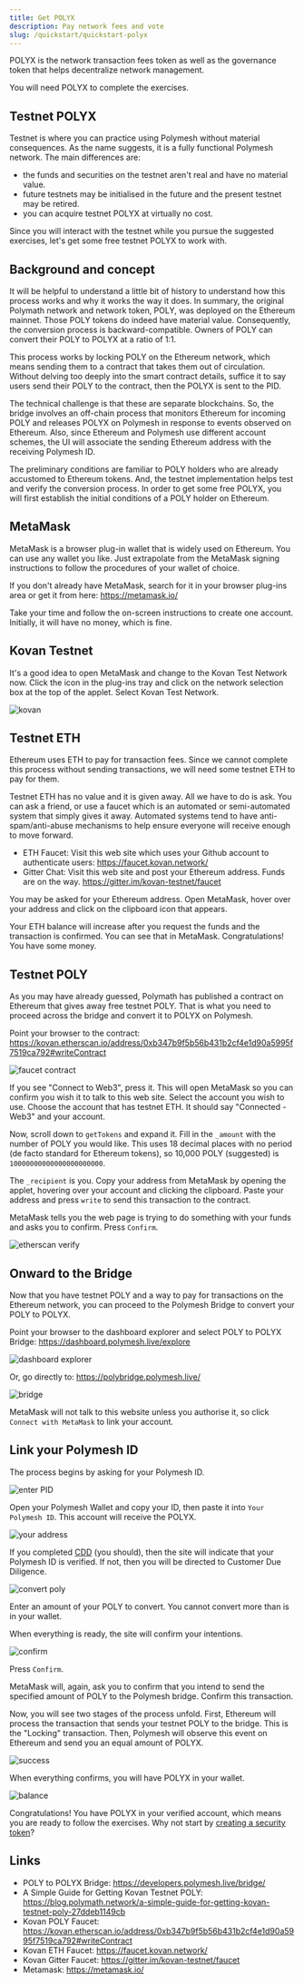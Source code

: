 ```yaml
---
title: Get POLYX
description: Pay network fees and vote
slug: /quickstart/quickstart-polyx
---
```



POLYX is the network transaction fees token as well as the governance token that helps decentralize network management.

You will need POLYX to complete the exercises.

## Testnet POLYX

Testnet is where you can practice using Polymesh without material consequences. As the name suggests, it is a fully functional Polymesh network. The main differences are:

- the funds and securities on the testnet aren't real and have no material value.
- future testnets may be initialised in the future and the present testnet may be retired.
- you can acquire testnet POLYX at virtually no cost.

Since you will interact with the testnet while you pursue the suggested exercises, let's get some free testnet POLYX to work with.

## Background and concept

It will be helpful to understand a little bit of history to understand how this process works and why it works the way it does. In summary, the original Polymath network and network token, POLY, was deployed on the Ethereum mainnet. Those POLY tokens do indeed have material value. Consequently, the conversion process is backward-compatible. Owners of POLY can convert their POLY to POLYX at a ratio of 1:1.

This process works by locking POLY on the Ethereum network, which means sending them to a contract that takes them out of circulation. Without delving too deeply into the smart contract details, suffice it to say users send their POLY to the contract, then the POLYX is sent to the PID.

The technical challenge is that these are separate blockchains. So, the bridge involves an off-chain process that monitors Ethereum for incoming POLY and releases POLYX on Polymesh in response to events observed on Ethereum. Also, since Ethereum and Polymesh use different account schemes, the UI will associate the sending Ethereum address with the receiving Polymesh ID.

The preliminary conditions are familiar to POLY holders who are already accustomed to Ethereum tokens. And, the testnet implementation helps test and verify the conversion process. In order to get some free POLYX, you will first establish the initial conditions of a POLY holder on Ethereum.

## MetaMask

MetaMask is a browser plug-in wallet that is widely used on Ethereum. You can use any wallet you like. Just extrapolate from the MetaMask signing instructions to follow the procedures of your wallet of choice.

If you don't already have MetaMask, search for it in your browser plug-ins area or get it from here: https://metamask.io/

Take your time and follow the on-screen instructions to create one account. Initially, it will have no money, which is fine.

## Kovan Testnet

It's a good idea to open MetaMask and change to the Kovan Test Network now. Click the icon in the plug-ins tray and click on the network selection box at the top of the applet. Select Kovan Test Network.

![kovan](images/kovan.png)

## Testnet ETH

Ethereum uses ETH to pay for transaction fees. Since we cannot complete this process without sending transactions, we will need some testnet ETH to pay for them.

Testnet ETH has no value and it is given away. All we have to do is ask. You can ask a friend, or use a faucet which is an automated or semi-automated system that simply gives it away. Automated systems tend to have anti-spam/anti-abuse mechanisms to help ensure everyone will receive enough to move forward.

- ETH Faucet: Visit this web site which uses your Github account to authenticate users:  https://faucet.kovan.network/
- Gitter Chat: Visit this web site and post your Ethereum address. Funds are on the way.  https://gitter.im/kovan-testnet/faucet

You may be asked for your Ethereum address. Open MetaMask, hover over your address and click on the clipboard icon that appears.

Your ETH balance will increase after you request the funds and the transaction is confirmed. You can see that in MetaMask. Congratulations! You have some money.

## Testnet POLY

As you may have already guessed, Polymath has published a contract on Ethereum that gives away free testnet POLY. That is what you need to proceed across the bridge and convert it to POLYX on Polymesh.

Point your browser to the contract: https://kovan.etherscan.io/address/0xb347b9f5b56b431b2cf4e1d90a5995f7519ca792#writeContract

![faucet contract](images/get-kovan-poly.png)

If you see "Connect to Web3", press it. This will open MetaMask so you can confirm you wish it to talk to this web site. Select the account you wish to use. Choose the account that has testnet ETH. It should say "Connected - Web3" and your account.

Now, scroll down to `getTokens` and expand it. Fill in the `_amount` with the number of POLY you would like. This uses 18 decimal places with no period (de facto standard for Ethereum tokens), so 10,000 POLY (suggested) is `10000000000000000000000`. 

The `_recipient` is you. Copy your address from MetaMask by opening the applet, hovering over your account and clicking the clipboard. Paste your address and press `write` to send this transaction to the contract.

MetaMask tells you the web page is trying to do something with your funds and asks you to confirm. Press `Confirm`.

![etherscan verify](images/etherscan-verify-faucet-txn.png)

## Onward to the Bridge

Now that you have testnet POLY and a way to pay for transactions on the Ethereum network, you can proceed to the Polymesh Bridge to convert your POLY to POLYX.

Point your browser to the dashboard explorer and select POLY to POLYX Bridge: https://dashboard.polymesh.live/explore

![dashboard explorer](images/dashboard-explore-bridge.png)

Or, go directly to: https://polybridge.polymesh.live/

![bridge](images/polybridge.png)

MetaMask will not talk to this website unless you authorise it, so click `Connect with MetaMask` to link your account.

## Link your Polymesh ID

The process begins by asking for your Polymesh ID.

![enter PID](images/bridge-enter-polymesh-address.png)

Open your Polymesh Wallet and copy your ID, then paste it into `Your Polymesh ID`. This account will receive the POLYX.

![your address](images/bridge-get-your-address.png)

If you completed [CDD](/02-quickstart/quickstart-cdd) (you should), then the site will indicate that your Polymesh ID is verified. If not, then you will be directed to Customer Due Diligence.

![convert poly](images/convert-poly-polyx.png)

Enter an amount of your POLY to convert. You cannot convert more than is in your wallet.

When everything is ready, the site will confirm your intentions.

![confirm](images/confirm-poly-polyx.png)

Press `Confirm`.

MetaMask will, again, ask you to confirm that you intend to send the specified amount of POLY to the Polymesh bridge. Confirm this transaction.

Now, you will see two stages of the process unfold. First, Ethereum will process the transaction that sends your testnet POLY to the bridge. This is the "Locking" transaction. Then, Polymesh will observe this event on Ethereum and send you an equal amount of POLYX.

![success](images/bridge-success.png)

When everything confirms, you will have POLYX in your wallet.

![balance](images/alice-balance.png)

Congratulations! You have POLYX in your verified account, which means you are ready to follow the exercises. Why not start by [creating a security token](/originate/landingpage)?


## Links

- POLY to POLYX Bridge: https://developers.polymesh.live/bridge/
- A Simple Guide for Getting Kovan Testnet POLY: https://blog.polymath.network/a-simple-guide-for-getting-kovan-testnet-poly-27ddeb1149cb
- Kovan POLY Faucet: https://kovan.etherscan.io/address/0xb347b9f5b56b431b2cf4e1d90a5995f7519ca792#writeContract
- Kovan ETH Faucet: https://faucet.kovan.network/
- Kovan Gitter Faucet:  https://gitter.im/kovan-testnet/faucet
- Metamask: https://metamask.io/
